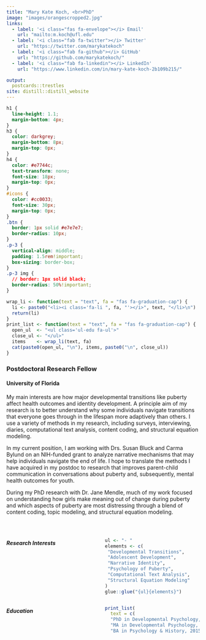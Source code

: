```yaml
---
title: "Mary Kate Koch, <br>PhD"
image: "images/orangescropped2.jpg"
links:
  - label: '<i class="fas fa-envelope"></i> Email'
    url: "mailto:m.koch@ufl.edu"
  - label: '<i class="fab fa-twitter"></i> Twitter'
    url: "https://twitter.com/marykatekoch"
  - label: '<i class="fab fa-github"></i> GitHub'
    url: "https://github.com/marykatekoch/"
  - label: '<i class="fab fa-linkedin"></i> LinkedIn'
    url: "https://www.linkedin.com/in/mary-kate-koch-2b109b215/"

output:
  postcards::trestles
site: distill::distill_website
---
```


```css
h1 {
  line-height: 1.1;
  margin-bottom: 4px;
}
h3 {
  color: darkgrey;
  margin-bottom: 8px;
  margin-top: 0px;
}
h4 {
  color: #e7744c;
  text-transform: none;
  font-size: 18px;
  margin-top: 0px;
}
#icons {
  color: #cc0033;
  font-size: 30px;
  margin-top: 0px;
}
.btn {
  border: 1px solid #e7e7e7;
  border-radius: 10px;
}
.p-3 {
  vertical-align: middle;
  padding: 1.5rem!important;
  box-sizing: border-box;
}
.p-3 img {
  // border: 1px solid black;
  border-radius: 50%!important;
}
```

```r
wrap_li <- function(text = "text", fa = "fas fa-graduation-cap") {
  li <- paste0("<li><i class='fa-li ", fa, "'></i>", text, "</li>\n")
  return(li)
}
print_list <- function(text = "text", fa = "fas fa-graduation-cap") {
  open_ul  <- "<ul class='ul-edu fa-ul'>"
  close_ul <- "</ul>"
  items    <- wrap_li(text, fa)
  cat(paste0(open_ul, "\n"), items, paste0("\n", close_ul))
}
```

### Postdoctoral Research Fellow

#### University of Florida

<p align="justify">
My main interests are how major developmental transitions like puberty affect health outcomes and identity development. 
A principle aim of my research is to better understand why some individuals navigate transitions that everyone goes through in the lifespan more adaptively than others.
I use a variety of methods in my research, including surveys, interviewing, diaries, computational text analysis, content coding, and structural equation modeling. 

In my current position, I am working with Drs. Susan Bluck and Carma Bylund on an NIH-funded grant to analyze narrative mechanisms that may help individuals navigate the end of life.
I hope to translate the methods I have acquired in my postdoc to research that improves parent-child communication in conversations about puberty and, subsequently, mental health outcomes for youth. 

During my PhD research with Dr. Jane Mendle, much of my work focused on understanding how girls make meaning out of change during puberty and which aspects of puberty are most distressing through a blend of content coding, topic modeling, and structural equation modeling. 
</p>


<br>

:::: {style="display: grid; grid-template-columns: 1fr 1fr; grid-column-gap: 10px;"}

::: {}

##### Research Interests

```r
ul <- "- "
elements <- c(
 "Developmental Transitions",
 "Adolescent Development",
 "Narrative Identity",
 "Psychology of Puberty",
 "Computational Text Analysis",
 "Structural Equation Modeling"
)
glue::glue("{ul}{elements}")
```

:::

::: {}

##### Education

```r
print_list(
  text = c(
  "PhD in Developmental Psychology, 2022 <br>Cornell University", 
  "MA in Developmental Psychology, 2018 <br>Cornell University", 
  "BA in Psychology & History, 2015 <br>Gonzaga University"))
```

:::

::::